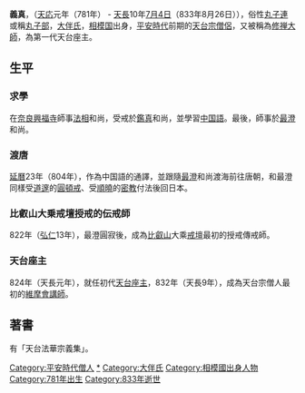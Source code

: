 '''義真'''，（[[天应_(光仁天皇)|天応]]元年（781年） - [[天長|天長]]10年[[七月初四|7月4日]]（833年8月26日）），俗性[[丸子連|丸子連]]或稱[[丸子部|丸子部]]，[[大伴氏|大伴氏]]，[[相模国|相模国]]出身，[[平安時代|平安時代]]前期的[[天台宗|天台宗]][[僧侶|僧侶]]，又被稱為[[修禅大師|修禅大師]]，為第一代天台座主。

==生平==
===求學===
在[[奈良县|奈良]][[興福寺_(奈良)|興福寺]]師事[[法相|法相]]和尚，受戒於[[鑑真|鑑真]]和尚，並學習[[中国語|中国語]]。最後，師事於[[最澄|最澄]]和尚。
===渡唐===
[[延曆|延曆]]23年（804年），作為中国語的通譯，並跟隨[[最澄|最澄]]和尚渡海前往唐朝，和最澄同樣受[[道邃|道邃]]的[[圓頓戒|圓頓戒]]、受[[順曉|順曉]]的[[密宗|密教]]付法後回日本。

===比叡山大乗戒壇授戒的伝戒師===
822年（[[弘仁|弘仁]]13年），最澄圓寂後，成為[[比叡山|比叡山]]大乘[[戒壇|戒壇]]最初的授戒傳戒師。

===天台座主===
824年（天長元年），就任初代[[天台座主|天台座主]]，832年（天長9年），成為天台宗僧人最初的[[維摩會|維摩會]][[講師|講師]]。

==著書==
有「天台法華宗義集」。


{{天台座主}}


[[Category:平安時代僧人|Category:平安時代僧人]]
[[Category:天台座主|*]]
[[Category:大伴氏|Category:大伴氏]]
[[Category:相模國出身人物|Category:相模國出身人物]]
[[Category:781年出生|Category:781年出生]]
[[Category:833年逝世|Category:833年逝世]]